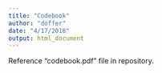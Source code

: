 ```yaml
---
title: "Codebook"
author: "doffer"
date: "4/17/2018"
output: html_document
---
```



Reference “codebook.pdf” file in repository. 